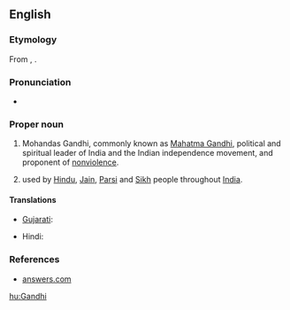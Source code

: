 ==English==

===Etymology===
From {{term|ગાંધી|sc=Gujr}}, {{term|गांधी|sc=Deva|tr=Gā̃ndhī}}.

===Pronunciation===
* {{IPA|/ˈgandi/}}

===Proper noun===
{{en-proper noun}}

# Mohandas Gandhi, commonly known as [[w:Mahatma Gandhi|Mahatma Gandhi]], political and spiritual leader of India and the Indian independence movement, and proponent of [[nonviolence]].
# {{surname|from=India|dot=}} used by [[Hindu]], [[Jain]], [[Parsi]] and [[Sikh]] people throughout [[India]].

====Translations====
{{trans-top|Surname Gandhi}}
* [[Gujarati]]: {{t|gu|ગાંધી|tr=Gandhi|sc=Gujr|xs=Gujarati}}
{{trans-mid}}
* Hindi: {{t|hi|गांधी|tr=Gā̃ndhī|sc=Deva|xs=Hindi}}
{{trans-bottom}}

===References===
*[http://www.answers.com/topic/gandhi-1900 answers.com]

[[hu:Gandhi]]
